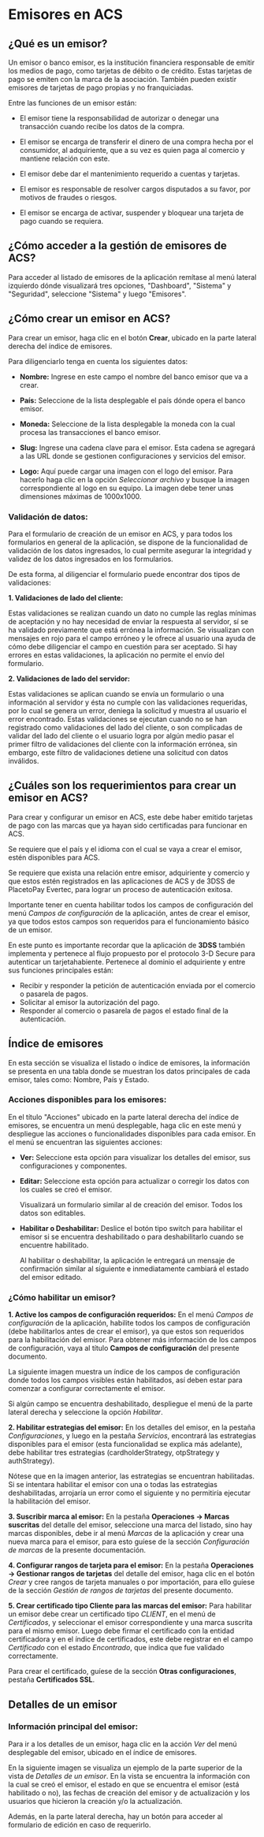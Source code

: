 # Emisores en ACS

## ¿Qué es un emisor?

Un emisor o banco emisor, es la institución financiera responsable de emitir los medios de pago, como tarjetas de débito o de crédito. Estas tarjetas de pago se emiten con la marca de la asociación. También pueden existir emisores de tarjetas de pago propias y no franquiciadas.

Entre las funciones de un emisor están:

- El emisor tiene la responsabilidad de autorizar o denegar una transacción cuando recibe los datos de la compra. 

- El emisor se encarga de transferir el dinero de una compra hecha por el consumidor, al adquiriente, que a su vez es quien paga al comercio y mantiene relación con este. 

- El emisor debe dar el mantenimiento requerido a cuentas y tarjetas.

- El emisor es responsable de resolver cargos disputados a su favor, por motivos de fraudes o riesgos.

- El emisor se encarga de activar, suspender y bloquear una tarjeta de pago cuando se requiera.


## ¿Cómo acceder a la gestión de emisores de ACS?

Para acceder al listado de emisores de la aplicación remítase al menú lateral izquierdo dónde visualizará tres opciones, "Dashboard", "Sistema" y "Seguridad", seleccione "Sistema" y luego "Emisores".

## ¿Cómo crear un emisor en ACS?

Para crear un emisor, haga clic en el botón **Crear**, ubicado en la parte lateral derecha del índice de emisores.

Para diligenciarlo tenga en cuenta los siguientes datos:

- **Nombre:** Ingrese en este campo el nombre del banco emisor que va a crear.

- **País:** Seleccione de la lista desplegable el país dónde opera el banco emisor.

- **Moneda:** Seleccione de la lista desplegable la moneda con la cual procesa las transacciones el banco emisor.

- **Slug:** Ingrese una cadena clave para el emisor. Esta cadena se agregará a las URL donde se gestionen configuraciones y servicios del emisor.

- **Logo:** Aquí puede cargar una imagen con el logo del emisor. Para hacerlo haga clic en la opción *Seleccionar archivo* y busque la imagen correspondiente al logo en su equipo. La imagen debe tener unas dimensiones máximas de 1000x1000.

### Validación de datos:

Para el formulario de creación de un emisor en ACS, y para todos los formularios en general de la aplicación, se dispone de la funcionalidad de validación de los datos ingresados, lo cual permite asegurar la integridad y validez de los datos ingresados en los formularios.

De esta forma, al diligenciar el formulario puede encontrar dos tipos de validaciones:

**1. Validaciones de lado del cliente:**

  Estas validaciones se realizan cuando un dato no cumple las reglas mínimas de aceptación y no hay necesidad de enviar la respuesta al servidor, sí se ha validado previamente que está errónea la información. Se visualizan con mensajes en rojo para el campo erróneo y le ofrece al usuario una ayuda de cómo debe diligenciar el campo en cuestión para ser aceptado. Si hay errores en estas validaciones, la aplicación no permite el envío del formulario.

**2. Validaciones de lado del servidor:**

  Estas validaciones se aplican cuando se envía un formulario o una información al servidor y ésta no cumple con las validaciones requeridas, por lo cual se genera un error, deniega la solicitud y muestra al usuario el error encontrado. Estas validaciones se ejecutan cuando no se han registrado como validaciones del lado del cliente, o son complicadas de validar del lado del cliente o el usuario logra por algún medio pasar el primer filtro de validaciones del cliente con la información errónea, sin embargo, este filtro de validaciones detiene una solicitud con datos inválidos.

## ¿Cuáles son los requerimientos para crear un emisor en ACS?

Para crear y configurar un emisor en ACS, este debe haber emitido tarjetas de pago con las marcas que ya hayan sido certificadas para funcionar en ACS.

Se requiere que el país y el idioma con el cual se vaya a crear el emisor, estén disponibles para ACS.

Se requiere que exista una relación entre emisor, adquiriente y comercio y que estos estén registrados en las aplicaciones de ACS y de 3DSS de PlacetoPay Evertec, para lograr un proceso de autenticación exitosa.

Importante tener en cuenta habilitar todos los campos de configuración del menú *Campos de configuración* de la aplicación, antes de crear el emisor, ya que todos estos campos son requeridos para el funcionamiento básico de un emisor.

En este punto es importante recordar que la aplicación de **3DSS** también implementa y pertenece al flujo propuesto por el protocolo 3-D Secure para autenticar un tarjetahabiente. Pertenece al dominio el adquiriente y entre sus funciones principales están:
  - Recibir y responder la petición de autenticación enviada por el comercio o pasarela de pagos.
  - Solicitar al emisor la autorización del pago.
  - Responder al comercio o pasarela de pagos el estado final de la autenticación.


## Índice de emisores

En esta sección se visualiza el listado o índice de emisores, la información se presenta en una tabla donde se muestran los datos principales de cada emisor, tales como: Nombre, País y Estado. 

### Acciones disponibles para los emisores:

En el título "Acciones" ubicado en la parte lateral derecha del índice de emisores, se encuentra un menú desplegable, haga clic en este menú y despliegue las acciones o funcionalidades disponibles para cada emisor. En el menú se encuentran las siguientes acciones:

- **Ver:** Seleccione esta opción para visualizar los detalles del emisor, sus configuraciones y componentes.

- **Editar:** Seleccione esta opción para actualizar o corregir los datos con los cuales se creó el emisor. 

  Visualizará un formulario similar al de creación del emisor. Todos los datos son editables.

- **Habilitar o Deshabilitar:** Deslice el botón tipo switch para habilitar el emisor si se encuentra deshabilitado o para deshabilitarlo cuando se encuentre habilitado. 

  Al habilitar o deshabilitar, la aplicación le entregará un mensaje de confirmación similar al siguiente e inmediatamente cambiará el estado del emisor editado.

### ¿Cómo habilitar un emisor?

**1. Active los campos de configuración requeridos:** En el menú *Campos de configuración* de la aplicación, habilite todos los campos de configuración (debe habilitarlos antes de crear el emisor), ya que estos son requeridos para la habilitación del emisor. Para obtener más información de los campos de configuración, vaya al título **Campos de configuración** del presente documento.

  La siguiente imagen muestra un índice de los campos de configuración donde todos los campos visibles están habilitados, así deben estar para comenzar a configurar correctamente el emisor.

  Si algún campo se encuentra deshabilitado, despliegue el menú de la parte lateral derecha y seleccione la opción *Habilitar*.

**2. Habilitar estrategias del emisor:** En los detalles del emisor, en la pestaña *Configuraciones*, y luego en la pestaña *Servicios*, encontrará las estrategias disponibles para el emisor (esta funcionalidad se explica más adelante), debe habilitar tres estrategias (cardholderStrategy, otpStrategy y authStrategy).
    
  Nótese que en la imagen anterior, las estrategias se encuentran habilitadas. Si se intentara habilitar el emisor con una o todas las estrategias deshabilitadas, arrojaría un error como el siguiente y no permitiría ejecutar la habilitación del emisor.

**3. Suscribir marca al emisor:** En la pestaña **Operaciones -> Marcas suscritas** del detalle del emisor,  seleccione una marca del listado, sino hay marcas disponibles, debe ir al menú *Marcas* de la aplicación y crear una nueva marca para el emisor, para esto guíese de la sección *Configuración de marcas* de la presente documentación.
    
**4. Configurar rangos de tarjeta para el emisor:** En la pestaña **Operaciones -> Gestionar rangos de tarjetas** del detalle del emisor, haga clic en el botón *Crear* y cree rangos de tarjeta manuales o por importación, para ello guíese de la sección *Gestión de rangos de tarjetas* del presente documento.
    
**5. Crear certificado tipo Cliente para las marcas del emisor:** Para habilitar un emisor debe crear un certificado tipo *CLIENT*, en el menú de *Certificados*, y seleccionar el emisor correspondiente y una marca suscrita para el mismo emisor. Luego debe firmar el certificado con la entidad certificadora y en el índice de certificados, este debe registrar en el campo *Certificado* con el estado *Encontrado*, que indica que fue validado correctamente. 

  Para crear el certificado, guíese de la sección **Otras configuraciones**, pestaña **Certificados SSL**.

## Detalles de un emisor

### Información principal del emisor:

Para ir a los detalles de un emisor, haga clic en la acción *Ver* del menú desplegable del emisor, ubicado en el índice de emisores. 

En la siguiente imagen se visualiza un ejemplo de la parte superior de la vista de *Detalles de un emisor*. En la vista se encuentra la información con la cual se creó el emisor, el estado en que se encuentra el emisor (está habilitado o no), las fechas de creación del emisor y de actualización y los usuarios que hicieron la creación y/o la actualización.

Además, en la parte lateral derecha, hay un botón para acceder al formulario de edición en caso de requerirlo.
